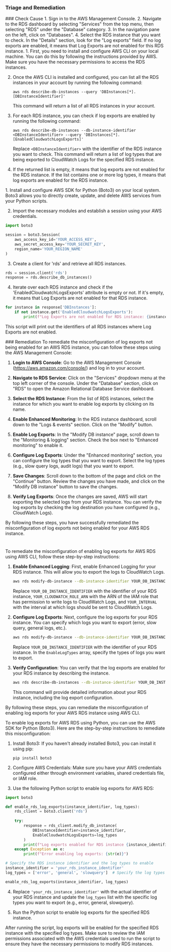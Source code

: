 
### Triage and Remediation
<Tabs>

<Tab title='Cause'>
### Check Cause
<AccordionGroup>
<Accordion title='Using Console' defaultOpen='true'>
1. Sign in to the AWS Management Console.
2. Navigate to the RDS dashboard by selecting "Services" from the top menu, then selecting "RDS" under the "Database" category.
3. In the navigation pane on the left, click on "Databases".
4. Select the RDS instance that you want to check. In the "Details" section, look for the "Log exports" field. If no log exports are enabled, it means that Log Exports are not enabled for this RDS instance.
</Accordion>

<Accordion title='Using CLI'>
1. First, you need to install and configure AWS CLI on your local machine. You can do this by following the instructions provided by AWS. Make sure you have the necessary permissions to access the RDS instances.

2. Once the AWS CLI is installed and configured, you can list all the RDS instances in your account by running the following command:

   ```
   aws rds describe-db-instances --query 'DBInstances[*].[DBInstanceIdentifier]'
   ```

   This command will return a list of all RDS instances in your account.

3. For each RDS instance, you can check if log exports are enabled by running the following command:

   ```
   aws rds describe-db-instances --db-instance-identifier <DBInstanceIdentifier> --query 'DBInstances[*].[EnabledCloudwatchLogsExports]'
   ```

   Replace `<DBInstanceIdentifier>` with the identifier of the RDS instance you want to check. This command will return a list of log types that are being exported to CloudWatch Logs for the specified RDS instance.

4. If the returned list is empty, it means that log exports are not enabled for the RDS instance. If the list contains one or more log types, it means that log exports are enabled for the RDS instance.
</Accordion>

<Accordion title='Using Python'>
1. Install and configure AWS SDK for Python (Boto3) on your local system. Boto3 allows you to directly create, update, and delete AWS services from your Python scripts.

2. Import the necessary modules and establish a session using your AWS credentials.

```python
import boto3

session = boto3.Session(
    aws_access_key_id='YOUR_ACCESS_KEY',
    aws_secret_access_key='YOUR_SECRET_KEY',
    region_name='YOUR_REGION_NAME'
)
```

3. Create a client for 'rds' and retrieve all RDS instances.

```python
rds = session.client('rds')
response = rds.describe_db_instances()
```

4. Iterate over each RDS instance and check if the 'EnabledCloudwatchLogsExports' attribute is empty or not. If it's empty, it means that Log Exports are not enabled for that RDS instance.

```python
for instance in response['DBInstances']:
    if not instance.get('EnabledCloudwatchLogsExports'):
        print(f"Log Exports are not enabled for RDS instance: {instance['DBInstanceIdentifier']}")
```

This script will print out the identifiers of all RDS instances where Log Exports are not enabled.
</Accordion>

</AccordionGroup>
</Tab>
<Tab title='Remediation'>
### Remediation

<AccordionGroup>
<Accordion title='Using Console' defaultOpen='true'>
To remediate the misconfiguration of log exports not being enabled for an AWS RDS instance, you can follow these steps using the AWS Management Console:

1. **Login to AWS Console**: Go to the AWS Management Console (https://aws.amazon.com/console/) and log in to your account.

2. **Navigate to RDS Service**: Click on the "Services" dropdown menu at the top left corner of the console. Under the "Database" section, click on "RDS" to open the Amazon Relational Database Service dashboard.

3. **Select the RDS Instance**: From the list of RDS instances, select the instance for which you want to enable log exports by clicking on its name.

4. **Enable Enhanced Monitoring**: In the RDS instance dashboard, scroll down to the "Logs & events" section. Click on the "Modify" button.

5. **Enable Log Exports**: In the "Modify DB instance" page, scroll down to the "Monitoring & logging" section. Check the box next to "Enhanced monitoring" to enable it.

6. **Configure Log Exports**: Under the "Enhanced monitoring" section, you can configure the log types that you want to export. Select the log types (e.g., slow query logs, audit logs) that you want to export.

7. **Save Changes**: Scroll down to the bottom of the page and click on the "Continue" button. Review the changes you have made, and click on the "Modify DB instance" button to save the changes.

8. **Verify Log Exports**: Once the changes are saved, AWS will start exporting the selected logs from your RDS instance. You can verify the log exports by checking the log destination you have configured (e.g., CloudWatch Logs).

By following these steps, you have successfully remediated the misconfiguration of log exports not being enabled for your AWS RDS instance.

#
</Accordion>

<Accordion title='Using CLI'>
To remediate the misconfiguration of enabling log exports for AWS RDS using AWS CLI, follow these step-by-step instructions:

1. **Enable Enhanced Logging**: First, enable Enhanced Logging for your RDS instance. This will allow you to export the logs to CloudWatch Logs.

   ```bash
   aws rds modify-db-instance --db-instance-identifier YOUR_DB_INSTANCE_IDENTIFIER --enable-enhanced-monitoring --monitoring-role-arn YOUR_CLOUDWATCH_ROLE_ARN --monitoring-interval YOUR_INTERVAL
   ```

   Replace `YOUR_DB_INSTANCE_IDENTIFIER` with the identifier of your RDS instance, `YOUR_CLOUDWATCH_ROLE_ARN` with the ARN of the IAM role that has permission to write logs to CloudWatch Logs, and `YOUR_INTERVAL` with the interval at which logs should be sent to CloudWatch Logs.

2. **Configure Log Exports**: Next, configure the log exports for your RDS instance. You can specify which logs you want to export (error, slow query, general logs, etc.).

   ```bash
   aws rds modify-db-instance --db-instance-identifier YOUR_DB_INSTANCE_IDENTIFIER --cloudwatch-logs-export-configuration '{"EnableLogTypes":["audit","error","general","slowquery"],"DisableLogTypes":[]}'
   ```

   Replace `YOUR_DB_INSTANCE_IDENTIFIER` with the identifier of your RDS instance. In the `EnableLogTypes` array, specify the types of logs you want to export.

3. **Verify Configuration**: You can verify that the log exports are enabled for your RDS instance by describing the instance.

   ```bash
   aws rds describe-db-instances --db-instance-identifier YOUR_DB_INSTANCE_IDENTIFIER
   ```

   This command will provide detailed information about your RDS instance, including the log export configuration.

By following these steps, you can remediate the misconfiguration of enabling log exports for your AWS RDS instance using AWS CLI.
</Accordion>

<Accordion title='Using Python'>
To enable log exports for AWS RDS using Python, you can use the AWS SDK for Python (Boto3). Here are the step-by-step instructions to remediate this misconfiguration:

1. Install Boto3: If you haven't already installed Boto3, you can install it using pip:
   ```
   pip install boto3
   ```

2. Configure AWS Credentials: Make sure you have your AWS credentials configured either through environment variables, shared credentials file, or IAM role.

3. Use the following Python script to enable log exports for AWS RDS:

```python
import boto3

def enable_rds_log_exports(instance_identifier, log_types):
    rds_client = boto3.client('rds')
    
    try:
        response = rds_client.modify_db_instance(
            DBInstanceIdentifier=instance_identifier,
            EnableCloudwatchLogsExports=log_types
        )
        print(f"Log exports enabled for RDS instance {instance_identifier}")
    except Exception as e:
        print(f"Error enabling log exports: {str(e)}")

# Specify the RDS instance identifier and the log types to enable
instance_identifier = 'your_rds_instance_identifier'
log_types = ['error', 'general', 'slowquery']  # Specify the log types you want to export

enable_rds_log_exports(instance_identifier, log_types)
```

4. Replace `'your_rds_instance_identifier'` with the actual identifier of your RDS instance and update the `log_types` list with the specific log types you want to export (e.g., error, general, slowquery).

5. Run the Python script to enable log exports for the specified RDS instance.

After running the script, log exports will be enabled for the specified RDS instance with the specified log types. Make sure to review the IAM permissions associated with the AWS credentials used to run the script to ensure they have the necessary permissions to modify RDS instances.
</Accordion>

</AccordionGroup>
</Tab>
</Tabs>
